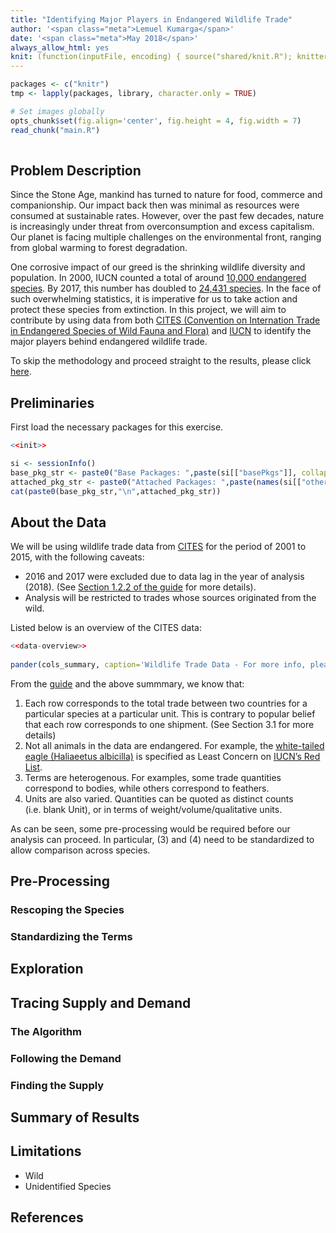 ```yaml
---
title: "Identifying Major Players in Endangered Wildlife Trade"
author: '<span class="meta">Lemuel Kumarga</span>'
date: '<span class="meta">May 2018</span>'
always_allow_html: yes
knit: (function(inputFile, encoding) { source("shared/knit.R"); knitter(inputFile, encoding) })
---
```


```r
packages <- c("knitr")
tmp <- lapply(packages, library, character.only = TRUE)

# Set images globally
opts_chunk$set(fig.align='center', fig.height = 4, fig.width = 7)
read_chunk("main.R")
  
```

## Problem Description

Since the Stone Age, mankind has turned to nature for food, commerce and companionship. Our impact back then was minimal as resources were consumed at sustainable rates. However, over the past few decades, nature is increasingly under threat from overconsumption and excess capitalism. Our planet is facing multiple challenges on the environmental front, ranging from global warming to forest degradation. 

One corrosive impact of our greed is the shrinking wildlife diversity and population. In 2000, IUCN counted a total of around <a href="https://portals.iucn.org/library/sites/library/files/documents/RL-2000-001.pdf" target="_blank">10,000 endangered species</a>. By 2017, this number has doubled to <a href="https://www.statista.com/statistics/269910/red-list-endangered-animals-2010-and-2000/" target="_blank">24,431 species</a>. In the face of such overwhelming statistics, it is imperative for us to take action and protect these species from extinction. In this project, we will aim to contribute by using data from both <a href="https://www.cites.org/eng/disc/what.php" target="_blank">CITES (Convention on Internation Trade in Endangered Species of Wild Fauna and Flora)</a> and <a href="http://www.iucnredlist.org/about/introduction" target="_blank">IUCN</a> <span class="hl">to identify the major players behind endangered wildlife trade</span>.

To skip the methodology and proceed straight to the results, please click <a href="#summary-of-results">here</a>.

## Preliminaries

First load the necessary packages for this exercise.
```r
<<init>>

si <- sessionInfo()
base_pkg_str <- paste0("Base Packages: ",paste(si[["basePkgs"]], collapse=", "))
attached_pkg_str <- paste0("Attached Packages: ",paste(names(si[["otherPkgs"]]), collapse=", "))
cat(paste0(base_pkg_str,"\n",attached_pkg_str))
```

## About the Data

We will be using wildlife trade data from <a href="https://www.cites.org/" target="_blank">CITES</a> for the period of 2001 to 2015, with the following caveats:

* 2016 and 2017 were excluded due to data lag in the year of analysis (2018). (See <a href="https://trade.cites.org/cites_trade_guidelines/en-CITES_Trade_Database_Guide.pdf" target="_blank">Section 1.2.2 of the guide</a> for more details).
* Analysis will be restricted to trades whose sources originated from the wild.

Listed below is an overview of the CITES data:
```r
<<data-overview>>
  
pander(cols_summary, caption='Wildlife Trade Data - For more info, please visit <a href="https://trade.cites.org/" target="_blank">CITES Trade Database</a>')
```

From the <a href="https://trade.cites.org/cites_trade_guidelines/en-CITES_Trade_Database_Guide.pdf" target="_blank">guide</a> and the above summmary, we know that:

1. Each row corresponds to the <span class="hl">total trade</span> between two countries for a particular species at a particular unit. This is contrary to popular belief that each row corresponds to one shipment. (See Section 3.1 for more details)
2. Not all animals in the data are endangered. For example, the <a href="https://en.wikipedia.org/wiki/White-tailed_eagle" target="_blank">white-tailed eagle (Haliaeetus albicilla)</a> is specified as <span class="hl">Least Concern</span> on <a href="http://www.iucnredlist.org/details/22695137/0" target="_blank">IUCN's Red List</a>.
3. Terms are <span class="hl">heterogenous</span>. For examples, some trade quantities correspond to bodies, while others correspond to feathers.
4. Units are also <span class="hl">varied</span>. Quantities can be quoted as distinct counts (i.e. blank Unit), or in terms of weight/volume/qualitative units.

As can be seen, some pre-processing would be required before our analysis can proceed. In particular, (3) and (4) need to be standardized to allow comparison across species.

## Pre-Processing

### Rescoping the Species

### Standardizing the Terms

## Exploration

## Tracing Supply and Demand

### The Algorithm

### Following the Demand

### Finding the Supply

## Summary of Results

## Limitations

* Wild
* Unidentified Species

## References

